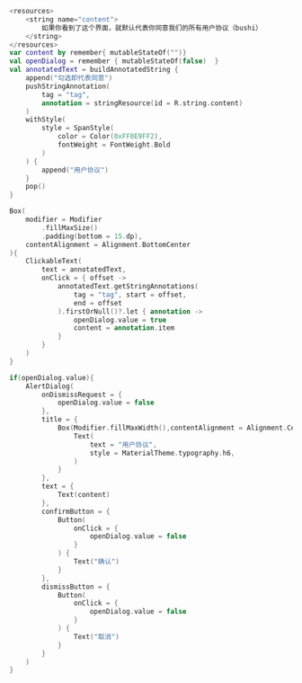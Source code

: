 ``` kotlin
<resources>
    <string name="content">
        如果你看到了这个界面，就默认代表你同意我们的所有用户协议（bushi）
    </string>
</resources>
var content by remember{ mutableStateOf("")}
val openDialog = remember { mutableStateOf(false)  }
val annotatedText = buildAnnotatedString {
    append("勾选即代表同意")
    pushStringAnnotation(
        tag = "tag",
        annotation = stringResource(id = R.string.content)
    )
    withStyle(
        style = SpanStyle(
            color = Color(0xFF0E9FF2),
            fontWeight = FontWeight.Bold
        )
    ) {
        append("用户协议")
    }
    pop()
}

Box(
    modifier = Modifier
        .fillMaxSize()
        .padding(bottom = 15.dp),
    contentAlignment = Alignment.BottomCenter
){
    ClickableText(
        text = annotatedText,
        onClick = { offset ->
            annotatedText.getStringAnnotations(
                tag = "tag", start = offset,
                end = offset
            ).firstOrNull()?.let { annotation ->
                openDialog.value = true
                content = annotation.item
            }
        }
    )
}

if(openDialog.value){
    AlertDialog(
        onDismissRequest = {
            openDialog.value = false
        },
        title = {
            Box(Modifier.fillMaxWidth(),contentAlignment = Alignment.Center){
                Text(
                    text = "用户协议",
                    style = MaterialTheme.typography.h6,
                )
            }
        },
        text = {
            Text(content)
        },
        confirmButton = {
            Button(
                onClick = {
                    openDialog.value = false
                }
            ) {
                Text("确认")
            }
        },
        dismissButton = {
            Button(
                onClick = {
                    openDialog.value = false
                }
            ) {
                Text("取消")
            }
        }
    )
}

```